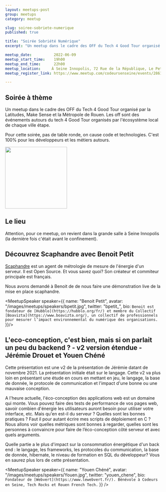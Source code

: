 ```yaml
---
layout: meetups-post
group: meetups
category: meetup

slug: soiree-sobriete-numerique
published: true

title: "Soirée Sobriété Numérique"
excerpt: "Un meetup dans le cadre des OFF du Tech 4 Good Tour organisé par la Latitudes, Make Sense et la Métropole de Rouen. Pour cette soirée, pas de table ronde, on cause code et technologies. C'est 100% pour les développeurs et les métiers autours."

meetup_date:          2022-06-09
meetup_start_time:    19h00
meetup_end_time:      22h00
meetup_location:     À Seine Innopolis, 72 Rue de la République, Le Petit Quevilly
meetup_register_link: https://www.meetup.com/codeursenseine/events/286177618/

---
```



## Soirée à thème

Un meetup dans le cadre des OFF du Tech 4 Good Tour organisé par la Latitudes, Make Sense et la Métropole de Rouen. Les off sont des événements autours du tech 4 Good Tour organisés par l'écosystème local de chaque ville étape.

Pour cette soirée, pas de table ronde, on cause code et technologies. C'est 100% pour les développeurs et les métiers autours.

<img src="/images/meetups/tech4goodtour.svg" width="200" />

## Le lieu

Attention, pour ce meetup, on revient dans la grande salle à Seine Innopolis (la dernière fois c'était avant le confinement).

## Découvrez Scaphandre avec Benoit Petit

[Scaphandre](https://github.com/hubblo-org/scaphandre) est un agent de métrologie de mesure de l'énergie d'un serveur. Il est Open Source. Et vous savez quoi?  Son créateur et commiteur principale est français. 

Nous avons demandé à Benoit de de nous faire une démonstration live de la mise en place scaphandre.

  <MeetupSpeaker speaker={{
    name: "Benoit Petit",
    avatar: "/images/meetups/speakers/bpetit.jpg",
    twitter: "bpetit_",
    bio: `Benoit est fondateur de [Hubblo](https://hubblo.org/fr/) et membre du Collectif [Boavizta](https://www.boavizta.org/), un collectif de professionnels pour mesurer l’impact environnemental du numérique des organisations.`
  }}/>


## L'eco-conception, c'est bien, mais si on parlait un peu du backend ? - v2 version étendue -  Jérémie Drouet et Youen Chéné

Cette présentation est une v2 de la présentation de Jérémie datant de novembre 2021. La présentation initiale était sur le langage. Cette v2 va plus loin en présentant une étude en cours en mettant en jeu, le langage, la base de donnée, le protocole de communication et l'impact d'une bonne ou une mauvaise conception.

A l'heure actuelle, l'éco-conception des applications web est un domaine qui monte. Vous pouvez faire des tests de performance de vos pages web, savoir combien d'énergie les utilisateurs auront besoin pour utiliser votre interface, etc. Mais qu'en est-il du serveur ? Quelles sont les bonnes pratiques ? Faut il pour autant écrire mes scripts de déploiement en C ? Nous allons voir quelles métriques sont bonnes à regarder, quelles sont les personnes à convaincre pour faire de l’éco-conception côté serveur et avec quels arguments.

Quelle partie a le plus d'impact sur la consommation énergétique d'un back end : le langage, les frameworks, les protocoles du communication, la base de donnée, hibernate, le niveau de formation en SQL du développeur? Vous en saurez plus lors de cette présentation.


<Stack>
  <MeetupSpeaker speaker={{
    name: "Jérémie Drouet",
    avatar: "/speakers/jeremie-drouet/jeremie-drouet.jpeg",
    twitter: "jeremiedrouet",
    bio: `[Datadog](https://www.datadoghq.com/). Developer that develops. Sometimes I drink a coffee.`
  }}/>

  <MeetupSpeaker speaker={{
    name: "Youen Chéné",
    avatar: "/images/meetups/speakers/Youen.jpg",
    twitter: "youen_chene",
    bio: `Fondateur de [Webvert](https://www.lewebvert.fr/). Bénévole à Codeurs en Seine, Tech Rocks et Rouen French Tech.`
  }} />
</Stack>
